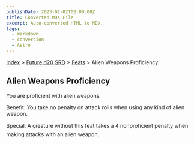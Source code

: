 ```yaml
---
publishDate: 2023-01-02T00:00:00Z
title: Converted MDX File
excerpt: Auto-converted HTML to MDX.
tags:
  - markdown
  - conversion
  - Astro
---
```






[Index](-index) > [Future d20 SRD](future-d20-srd-index) > [Feats](future-d20-srd-feats-index) > Alien Weapons Proficiency




## Alien Weapons Proficiency


You are proficient with alien weapons.


Benefit: You take no penalty on attack rolls when using any kind of alien weapon.


Special: A creature without this feat takes a 4 nonproficient penalty when making attacks with an alien weapon.



